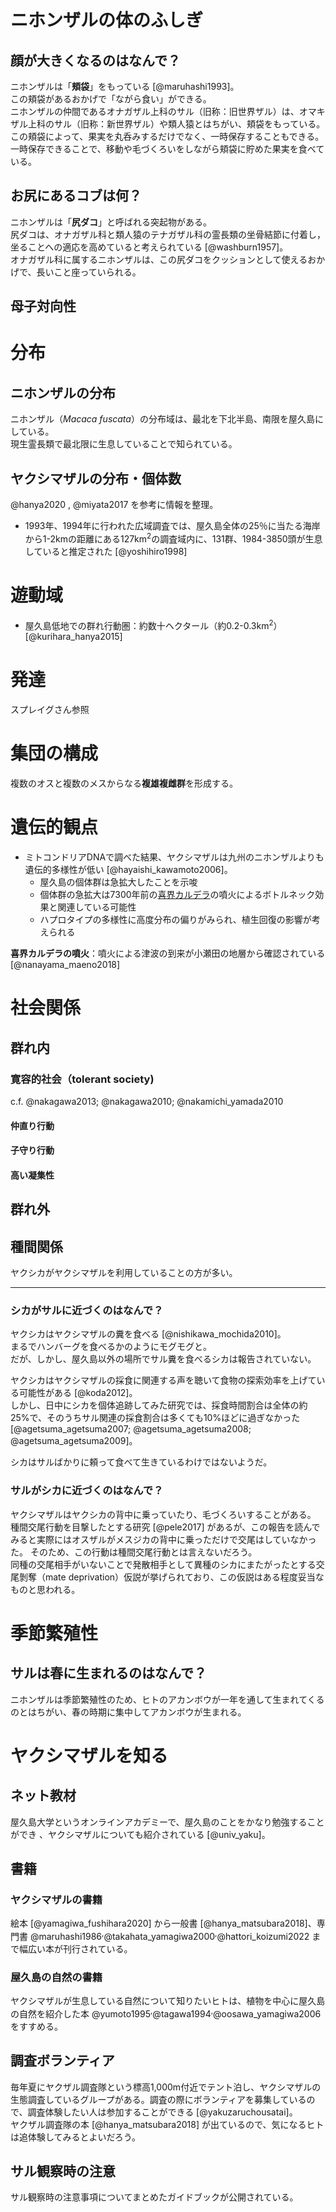 # ニホンザルの体のふしぎ
## 顔が大きくなるのはなんで？
ニホンザルは「**頬袋**」をもっている [@maruhashi1993]。<br>
この頬袋があるおかげで「ながら食い」ができる。<br>
ニホンザルの仲間であるオナガザル上科のサル（旧称：旧世界ザル）は、オマキザル上科のサル（旧称：新世界ザル）や類人猿とはちがい、頬袋をもっている。この頬袋によって、果実を丸呑みするだけでなく、一時保存することもできる。一時保存できることで、移動や毛づくろいをしながら頬袋に貯めた果実を食べている。

<!-- 旧称にするべき理由 -->
<!-- 系統樹を入れる -->

## お尻にあるコブは何？
ニホンザルは「**尻ダコ**」と呼ばれる突起物がある。<br>
尻ダコは、オナガザル科と類人猿のテナガザル科の霊長類の坐骨結節に付着し，坐ることへの適応を高めていると考えられている [@washburn1957]。<br>
オナガザル科に属するニホンザルは、この尻ダコをクッションとして使えるおかげで、長いこと座っていられる。


## 母子対向性

# 分布
## ニホンザルの分布
ニホンザル（*Macaca fuscata*）の分布域は、最北を下北半島、南限を屋久島にしている。<br>
現生霊長類で最北限に生息していることで知られている。

## ヤクシマザルの分布・個体数
@hanya2020 , @miyata2017 を参考に情報を整理。

- 1993年、1994年に行われた広域調査では、屋久島全体の25％に当たる海岸から1-2kmの距離にある127km^2^の調査域内に、131群、1984-3850頭が生息していると推定された [@yoshihiro1998]


# 遊動域
- 屋久島低地での群れ行動圏：約数十ヘクタール（約0.2-0.3km^2^）[@kurihara_hanya2015]

# 発達
スプレイグさん参照

# 集団の構成
複数のオスと複数のメスからなる**複雄複雌群**を形成する。

# 遺伝的観点
- ミトコンドリアDNAで調べた結果、ヤクシマザルは九州のニホンザルよりも遺伝的多様性が低い [@hayaishi_kawamoto2006]。
   - 屋久島の個体群は急拡大したことを示唆
   - 個体群の急拡大は7300年前の[喜界カルデラ](https://ja.wikipedia.org/wiki/%E9%AC%BC%E7%95%8C%E3%82%AB%E3%83%AB%E3%83%87%E3%83%A9)の噴火によるボトルネック効果と関連している可能性
   - ハプロタイプの多様性に高度分布の偏りがみられ、植生回復の影響が考えられる

**喜界カルデラの噴火**：噴火による津波の到来が小瀬田の地層から確認されている [@nanayama_maeno2018]

# 社会関係
## 群れ内
### 寛容的社会（tolerant society)
c.f. @nakagawa2013; @nakagawa2010; @nakamichi_yamada2010

#### 仲直り行動

#### 子守り行動

#### 高い凝集性

## 群れ外

## 種間関係
ヤクシカがヤクシマザルを利用していることの方が多い。
<!-- 辻さんの本も参考に。 -->

---

### シカがサルに近づくのはなんで？
ヤクシカはヤクシマザルの糞を食べる [@nishikawa_mochida2010]。<br>
まるでハンバーグを食べるかのようにモグモグと。<br>
だが、しかし、屋久島以外の場所でサル糞を食べるシカは報告されていない。<br>

ヤクシカはヤクシマザルの採食に関連する声を聴いて食物の探索効率を上げている可能性がある [@koda2012]。<br>
しかし、日中にシカを個体追跡してみた研究では、採食時間割合は全体の約25%で、そのうちサル関連の採食割合は多くても10%ほどに過ぎなかった [@agetsuma_agetsuma2007; @agetsuma_agetsuma2008; @agetsuma_agetsuma2009]。<br>

シカはサルばかりに頼って食べて生きているわけではないようだ。

### サルがシカに近づくのはなんで？
ヤクシマザルはヤクシカの背中に乗っていたり、毛づくろいすることがある。<br>
種間交尾行動を目撃したとする研究 [@pele2017] があるが、この報告を読んでみると実際にはオスザルがメスジカの背中に乗っただけで交尾はしていなかった。
そのため、この行動は種間交尾行動とは言えないだろう。<br>
同種の交尾相手がいないことで発散相手として異種のシカにまたがったとする交尾剝奪（mate deprivation）仮説が挙げられており、この仮説はある程度妥当なものと思われる。

# 季節繁殖性
## サルは春に生まれるのはなんで？
ニホンザルは季節繁殖性のため、ヒトのアカンボウが一年を通して生まれてくるのとはちがい、春の時期に集中してアカンボウが生まれる。

# ヤクシマザルを知る
## ネット教材
屋久島大学というオンラインアカデミーで、屋久島のことをかなり勉強することができ 、ヤクシマザルについても紹介されている [@univ_yaku]。

## 書籍
### ヤクシマザルの書籍
絵本 [@yamagiwa_fushihara2020] から一般書 [@hanya_matsubara2018]、専門書 @maruhashi1986^,^@takahata_yamagiwa2000^,^@hattori_koizumi2022 まで幅広い本が刊行されている。

### 屋久島の自然の書籍
ヤクシマザルが生息している自然について知りたいヒトは、植物を中心に屋久島の自然を紹介した本 @yumoto1995^,^@tagawa1994^,^@oosawa_yamagiwa2006 をすすめる。

## 調査ボランティア
毎年夏にヤクザル調査隊という標高1,000m付近でテント泊し、ヤクシマザルの生態調査しているグループがある。調査の際にボランティアを募集しているので、調査体験したい人は参加することができる [@yakuzaruchousatai]。<br>
ヤクザル調査隊の本 [@hanya_matsubara2018] が出ているので、気になるヒトは追体験してみるとよいだろう。

## サル観察時の注意
サル観察時の注意事項についてまとめたガイドブックが公開されている。

